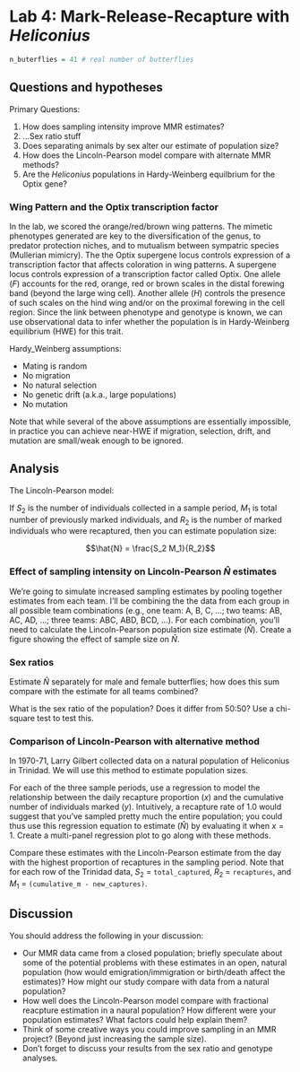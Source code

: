 # Lab 4: Mark-Release-Recapture with *Heliconius* {#Lab4}

```r
n_buterflies = 41 # real number of butterflies
```

## Questions and hypotheses

Primary Questions:

1. How does sampling intensity improve MMR estimates? 
3. ...Sex ratio stuff
2. Does separating animals by sex alter our estimate of population size?
3. How does the Lincoln-Pearson model compare with alternate MMR methods?
4. Are the *Heliconius* populations in Hardy-Weinberg equilbrium for the Optix gene?

### Wing Pattern and the Optix transcription factor

In the lab, we scored the orange/red/brown wing patterns.
The mimetic phenotypes generated are key to the diversification of the genus, to predator protection niches, and to mutualism between sympatric species (Mullerian mimicry).
The the Optix supergene locus controls expression of a transcription factor that affects coloration in wing patterns.
A supergene locus controls expression of a transcription factor called Optix.
One allele ($F$) accounts for the red, orange, red or brown scales in the distal forewing band (beyond the large wing cell).
Another allele ($H$) controls the presence of such scales on the hind wing and/or on the proximal forewing in the cell region.
Since the link between phenotype and genotype is known, we can use observational data to infer whether the population is in Hardy-Weinberg equilibrium (HWE) for this trait.

Hardy_Weinberg assumptions:

- Mating is random
- No migration
- No natural selection
- No genetic drift (a.k.a., large populations)
- No mutation

Note that while several of the above assumptions are essentially impossible, in practice you can achieve near-HWE if migration, selection, drift, and mutation are small/weak enough to be ignored. 

## Analysis

The Lincoln-Pearson model:

If $S_2$ is the number of individuals collected in a sample period, $M_1$ is total number of previously marked individuals, and $R_2$ is the number of marked individuals who were recaptured, then you can estimate population size:

$$\hat{N} = \frac{S_2 M_1}{R_2}$$


### Effect of sampling intensity on Lincoln-Pearson $\hat{N}$ estimates

We're going to simulate increased sampling estimates by pooling together estimates from each team.
I'll be combining the the data from each group in all possible team combinations (e.g., one team: A, B, C, ...; two teams: AB, AC, AD, ...; three teams: ABC, ABD, BCD, ...).
For each combination, you'll need to calculate the Lincoln-Pearson population size estimate $(\hat{N})$.
Create a figure showing the effect of sample size on $\hat{N}$.

### Sex ratios

Estimate $\hat{N}$ separately for male and female butterflies; how does this sum compare with the estimate for all teams combined?

What is the sex ratio of the population?  Does it differ from 50:50?  Use a chi-square test to test this.

### Comparison of Lincoln-Pearson with alternative method

In 1970-71, Larry Gilbert collected data on a natural population of Heliconius in Trinidad. We will use this method to estimate population sizes.

For each of the three sample periods, use a regression to model the relationship between the daily recapture proportion $(x)$ and the cumulative number of individuals marked $(y)$.
Intuitively, a recapture rate of 1.0 would suggest that you've sampled pretty much the entire population; you could thus use this regression equation to estimate $(\hat{N})$ by evaluating it when $x=1$. 
Create a multi-panel regression plot to go along with these methods.

Compare these estimates with the Lincoln-Pearson estimate from the day with the highest proportion of recaptures in the sampling period. 
Note that for each row of the Trinidad data, $S_2$ = `total_captured`, $R_2$ = `recaptures`, and $M_1$ = `(cumulative_m - new_captures)`. 

## Discussion

You should address the following in your discussion:

- Our MMR data came from a closed population; briefly speculate about some of the potential problems with these estimates in an open, natural population (how would emigration/immigration or birth/death affect the estimates)? How might our study compare with data from a natural population?
- How well does the Lincoln-Pearson model compare with fractional reacpture estimation in a naural population?  How different were your population estimates? What factors could help explain them?
- Think of some creative ways you could improve sampling in an MMR project? (Beyond just increasing the sample size).  
- Don't forget to discuss your results from the sex ratio and genotype analyses.

